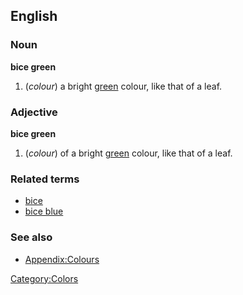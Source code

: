 ==English==

===Noun===
'''bice green'''
#(''colour'') a bright [[green]] colour, like that of a leaf.

===Adjective===
'''bice green'''
#(''colour'') of a bright [[green]] colour, like that of a leaf.

===Related terms===
*[[bice]]
*[[bice blue]]

===See also===
*[[Wiktionary_Appendix:Colours|Appendix:Colours]]

[[Category:Colors]]